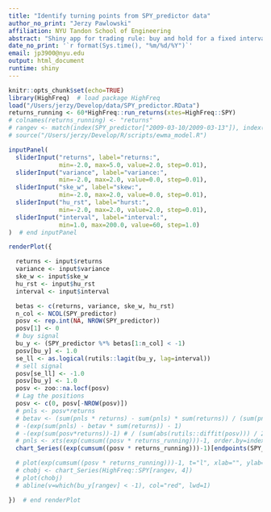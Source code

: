 ```yaml
---
title: "Identify turning points from SPY_predictor data"
author_no_print: "Jerzy Pawlowski"
affiliation: NYU Tandon School of Engineering
abstract: "Shiny app for trading rule: buy and hold for a fixed interval, and then revert to short, allows changing betas and plots cumulative PnL."
date_no_print: '`r format(Sys.time(), "%m/%d/%Y")`'
email: jp3900@nyu.edu
output: html_document
runtime: shiny
---
```


```r
knitr::opts_chunk$set(echo=TRUE)
library(HighFreq)  # load package HighFreq
load("/Users/jerzy/Develop/data/SPY_predictor.RData")
returns_running <- 60*HighFreq::run_returns(xtes=HighFreq::SPY)
# colnames(returns_running) <- "returns"
# rangev <- match(index(SPY_predictor["2009-03-10/2009-03-13"]), index(SPY_predictor))
# source("/Users/jerzy/Develop/R/scripts/ewma_model.R")
```

```r
inputPanel(
  sliderInput("returns", label="returns:",
              min=-2.0, max=5.0, value=2.0, step=0.01),
  sliderInput("variance", label="variance:",
              min=-2.0, max=2.0, value=0.0, step=0.01),
  sliderInput("ske_w", label="skew:",
              min=-2.0, max=2.0, value=0.0, step=0.01),
  sliderInput("hu_rst", label="hurst:",
              min=-2.0, max=2.0, value=2.0, step=0.01),
  sliderInput("interval", label="interval:",
              min=1.0, max=200.0, value=60, step=1.0)
)  # end inputPanel

renderPlot({

  returns <- input$returns
  variance <- input$variance
  ske_w <- input$ske_w
  hu_rst <- input$hu_rst
  interval <- input$interval

  betas <- c(returns, variance, ske_w, hu_rst)
  n_col <- NCOL(SPY_predictor)
  posv <- rep.int(NA, NROW(SPY_predictor))
  posv[1] <- 0
  # buy signal
  bu_y <- (SPY_predictor %*% betas[1:n_col] < -1)
  posv[bu_y] <- 1.0
  se_ll <- as.logical(rutils::lagit(bu_y, lag=interval))
  # sell signal
  posv[se_ll] <- -1.0
  posv[bu_y] <- 1.0
  posv <- zoo::na.locf(posv)
  # Lag the positions
  posv <- c(0, posv[-NROW(posv)])
  # pnls <- posv*returns
  # betav <- (sum(pnls * returns) - sum(pnls) * sum(returns)) / (sum(pnls * pnls) - sum(pnls)^2 )
  # -(exp(sum(pnls) - betav * sum(returns)) - 1)
  # -(exp(sum(posv*returns))-1) # / (sum(abs(rutils::diffit(posv))) / 2/ 1e5) / abs(sum(posv>0) - sum(posv<0))
  # pnls <- xts(exp(cumsum((posv * returns_running)))-1, order.by=index(SPY_predictor))
  chart_Series((exp(cumsum((posv * returns_running)))-1)[endpoints(SPY_predictor[, 1], on="days")], name="Backtest of static beta strategy for SPY")

  # plot(exp(cumsum((posv * returns_running)))-1, t="l", xlab="", ylab="")
  # chobj <- chart_Series(HighFreq::SPY[rangev, 4])
  # plot(chobj)
  # abline(v=which(bu_y[rangev] < -1), col="red", lwd=1)

})  # end renderPlot
```
